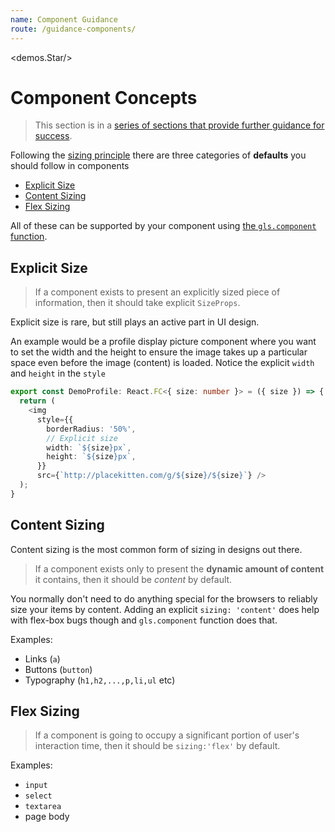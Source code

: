 ```yaml
---
name: Component Guidance
route: /guidance-components/
---
```



<demos.Star/>

# Component Concepts

> This section is in a [series of sections that provide further guidance for success][guidance].

Following the [sizing principle][principle-sizing] there are three categories of **defaults** you should follow in components 

- [Explicit Size](#explicit-size)
- [Content Sizing](#content-sizing)
- [Flex Sizing](#flex-sizing)

All of these can be supported by your component using [the `gls.component` function][component].

## Explicit Size 

> If a component exists to present an explicitly sized piece of information, then it should take explicit `SizeProps`.

Explicit size is rare, but still plays an active part in UI design. 

An example would be a profile display picture component where you want to set the width and the height to ensure the image takes up a particular space even before the image (content) is loaded. Notice the explicit `width` and `height` in the `style`

```ts
export const DemoProfile: React.FC<{ size: number }> = ({ size }) => {
  return (
    <img
      style={{
        borderRadius: '50%',
        // Explicit size
        width: `${size}px`,
        height: `${size}px`,
      }}
      src={`http://placekitten.com/g/${size}/${size}`} />
  );
}
```

<Playground>
  <demos.DemoProfile size={100}/>
</Playground>

## Content Sizing 
Content sizing is the most common form of sizing in designs out there. 

> If a component exists only to present the **dynamic amount of content** it contains, then it should be *content* by default.

You normally don't need to do anything special for the browsers to reliably size your items by content. Adding an explicit `sizing: 'content'` does help with flex-box bugs though and `gls.component` function does that. 

Examples: 
- Links (`a`)
- Buttons (`button`)
- Typography (`h1,h2,...,p,li,ul` etc)

## Flex Sizing

> If a component is going to occupy a significant portion of user's interaction time, then it should be `sizing:'flex'` by default. 
 
Examples:
- `input`
- `select` 
- `textarea`
- page body

[principle-sizing]:../principle-sizing/
[guidance]:../guidance/
[component]:../component/